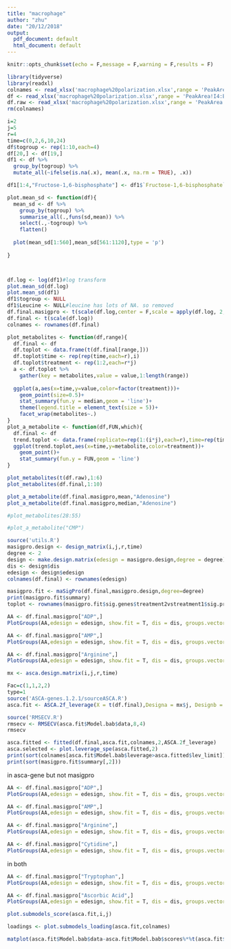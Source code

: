 ```yaml
---
title: "macrophage"
author: "zhu"
date: "20/12/2018"
output:
  pdf_document: default
  html_document: default
---
```


```r
knitr::opts_chunk$set(echo = F,message = F,warning = F,results = F)
```

```r
library(tidyverse)
library(readxl)
colnames <- read_xlsx('macrophage%20polarization.xlsx',range = 'PeakArea!I1:BL1')
df <- read_xlsx('macrophage%20polarization.xlsx',range = 'PeakArea!I4:BL43',col_names = colnames(colnames))
df.raw <- read_xlsx('macrophage%20polarization.xlsx',range = 'PeakArea!I4:BL43',col_names = colnames(colnames))
rm(colnames)

i=2
j=5
r=4
time=c(0,2,6,10,24)
df$togroup <- rep(1:10,each=4)
df[20,] <- df[19,]
df1 <- df %>% 
  group_by(togroup) %>% 
  mutate_all(~ifelse(is.na(.x), mean(.x, na.rm = TRUE), .x))

df1[1:4,"Fructose-1,6-bisphosphate"] <- df1$`Fructose-1,6-bisphosphate`[5]#fill NA with mean of replicates. F16B is missing values at entire time 1 control. filled with values at time 1 treatment

plot.mean_sd <- function(df){
  mean_sd <- df %>% 
    group_by(togroup) %>% 
    summarise_all(.,funs(sd,mean)) %>% 
    select(.,-togroup) %>% 
    flatten()
  
  plot(mean_sd[1:560],mean_sd[561:1120],type = 'p')
  
}



df.log <- log(df1)#log transform
plot.mean_sd(df.log)
plot.mean_sd(df1)
df1$togroup <- NULL
df1$Leucine <- NULL#leucine has lots of NA. so removed
df.final.masigpro <- t(scale(df.log,center = F,scale = apply(df.log, 2, sd, na.rm = TRUE)))
df.final <- t(scale(df.log))
colnames <- rownames(df.final)
```

```r
plot_metabolites <- function(df,range){
  df.final <- df
  df.toplot <- data.frame(t(df.final[range,]))
  df.toplot$time <- rep(rep(time,each=r),i)
  df.toplot$treatment <- rep(1:2,each=r*j)
  a <- df.toplot %>% 
    gather(key = metabolites,value = value,1:length(range))
  
  ggplot(a,aes(x=time,y=value,color=factor(treatment)))+
    geom_point(size=0.5)+
    stat_summary(fun.y = median,geom = 'line')+
    theme(legend.title = element_text(size = 5))+
    facet_wrap(metabolites~.)
}
plot_a_metabolite <- function(df,FUN,which){
  df.final <- df
  trend.toplot <- data.frame(replicate=rep(1:(i*j),each=r),time=rep(time,each=r),treatment=factor(rep(1:i,each=j*r)),metabolite=df.final[which,])
  ggplot(trend.toplot,aes(x=time,y=metabolite,color=treatment))+
    geom_point()+
    stat_summary(fun.y = FUN,geom = 'line')
}
```

```r
plot_metabolites(t(df.raw),1:6)
plot_metabolites(df.final,1:10)
```

```r
plot_a_metabolite(df.final.masigpro,mean,"Adenosine")
plot_a_metabolite(df.final.masigpro,median,"Adenosine")
```


```r
#plot_metabolites(28:55)
```

```r
#plot_a_metabolite("CMP")
```


```r
source('utils.R')
masigpro.design <- design_matrix(i,j,r,time)
degree <- 2
design <- make.design.matrix(edesign = masigpro.design,degree = degree)
dis <- design$dis
edesign <- design$edesign
colnames(df.final) <- rownames(edesign)

masigpro.fit <- maSigPro(df.final,masigpro.design,degree=degree)
print(masigpro.fit$summary)
toplot <- rownames(masigpro.fit$sig.genes$treatment2vstreatment1$sig.profiles)
```
```r
AA <- df.final.masigpro["ADP",]
PlotGroups(AA,edesign = edesign, show.fit = T, dis = dis, groups.vector = design$groups.vector)
```

```r
AA <- df.final.masigpro["AMP",]
PlotGroups(AA,edesign = edesign, show.fit = T, dis = dis, groups.vector = design$groups.vector)
```

```r
AA <- df.final.masigpro["Arginine",]
PlotGroups(AA,edesign = edesign, show.fit = T, dis = dis, groups.vector = design$groups.vector)
```

```r
mx <- asca.design.matrix(i,j,r,time)

Fac=c(1,1,2,2)
type=1
source('ASCA-genes.1.2.1/sourceASCA.R')
asca.fit <- ASCA.2f_leverage(X = t(df.final),Designa = mx$j, Designb = mx$i,type = type, Fac = Fac)
```

```r
source('RMSECV.R')
rmsecv <- RMSECV(asca.fit$Model.bab$data,8,4)
rmsecv
```


```r
asca.fitted <- fitted(df.final,asca.fit,colnames,2,ASCA.2f_leverage)
asca.selected <- plot.leverage_spe(asca.fitted,2)
print(sort(colnames[asca.fit$Model.bab$leverage>asca.fitted$lev_limit]))
print(sort(masigpro.fit$summary[,2]))

```

in asca-gene but not masigpro

```r
AA <- df.final.masigpro["ADP",]
PlotGroups(AA,edesign = edesign, show.fit = T, dis = dis, groups.vector = design$groups.vector,main = 'ADP')
```

```r
AA <- df.final.masigpro["AMP",]
PlotGroups(AA,edesign = edesign, show.fit = T, dis = dis, groups.vector = design$groups.vector,main = 'AMP')
```

```r
AA <- df.final.masigpro["Arginine",]
PlotGroups(AA,edesign = edesign, show.fit = T, dis = dis, groups.vector = design$groups.vector,main = 'Arginine')
```

```r
AA <- df.final.masigpro["Cytidine",]
PlotGroups(AA,edesign = edesign, show.fit = T, dis = dis, groups.vector = design$groups.vector,main = 'Cytidine')
```

in both

```r
AA <- df.final.masigpro["Tryptophan",]
PlotGroups(AA,edesign = edesign, show.fit = T, dis = dis, groups.vector = design$groups.vector,main = 'Tryptophan')
```

```r
AA <- df.final.masigpro["Ascorbic Acid",]
PlotGroups(AA,edesign = edesign, show.fit = T, dis = dis, groups.vector = design$groups.vector,main = 'Ascorbic Acid')
```
```r
plot.submodels_score(asca.fit,i,j)
```
```r
loadings <- plot.submodels_loading(asca.fit,colnames)
```
```r
matplot(asca.fit$Model.bab$data-asca.fit$Model.bab$scores%*%t(asca.fit$Model.bab$loadings),type = 'l')
```




